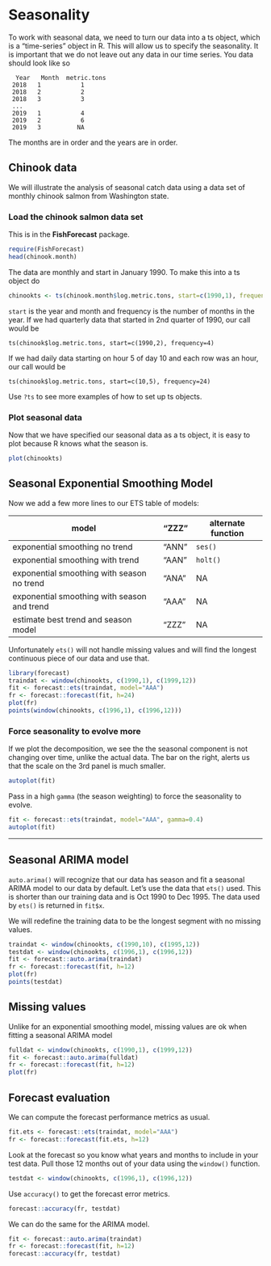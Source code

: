 # Seasonality

To work with seasonal data, we need to turn our data into a ts object, which is a "time-series" object in R. This will allow us to specify the seasonality.  It is important that we do not leave out any data in our time series.  You data should look like so

```
  Year   Month  metric.tons
 2018   1           1
 2018   2           2
 2018   3           3
 ...   
 2019   1           4
 2019   2           6
 2019   3          NA
```

The months are in order and the years are in order.

## Chinook data

We will illustrate the analysis of seasonal catch data using a data set of monthly chinook salmon from Washington state.


### Load the chinook salmon data set {-}

This is in the **FishForecast** package.
```r
require(FishForecast)
head(chinook.month)
```


The data are monthly and start in January 1990.  To make this into a ts object do

```r
chinookts <- ts(chinook.month$log.metric.tons, start=c(1990,1), frequency=12)
```
`start` is the year and month and frequency is the number of months in the year.  If we had quarterly data that started in 2nd quarter of 1990, our call would be
```
ts(chinook$log.metric.tons, start=c(1990,2), frequency=4)
```
If we had daily data starting on hour 5 of day 10 and each row was an hour, our call would be
```
ts(chinook$log.metric.tons, start=c(10,5), frequency=24)
```

Use `?ts` to see more examples of how to set up ts objects.


### Plot seasonal data {-}

Now that we have specified our seasonal data as a ts object, it is easy to plot because R knows what the season is.

```r
plot(chinookts)
```


## Seasonal Exponential Smoothing Model

Now we add a few more lines to our ETS table of models:

model  | "ZZZ" | alternate function |
------------- | ------------- | --------- |
exponential smoothing no trend | "ANN" | `ses()` |
exponential smoothing with trend  | "AAN" | `holt()` |
exponential smoothing with season no trend  | "ANA" | NA |
exponential smoothing with season and trend  | "AAA" | NA |
estimate best trend and season model | "ZZZ" | NA |

Unfortunately `ets()` will not handle missing values and will find the longest continuous piece of our data and use that.


```r
library(forecast)
traindat <- window(chinookts, c(1990,1), c(1999,12))
fit <- forecast::ets(traindat, model="AAA")
fr <- forecast::forecast(fit, h=24)
plot(fr)
points(window(chinookts, c(1996,1), c(1996,12)))
```


### Force seasonality to evolve more

If we plot the decomposition, we see the the seasonal component is not changing over time, unlike the actual data.  The bar on the right, alerts us that the scale on the 3rd panel is much smaller.

```r
autoplot(fit)
```

Pass in a high `gamma` (the season weighting) to force the seasonality to evolve.
```r
fit <- forecast::ets(traindat, model="AAA", gamma=0.4)
autoplot(fit)
```

---

## Seasonal ARIMA model

`auto.arima()` will recognize that our data has season and fit a seasonal ARIMA model to our data by default.  Let's use the data that `ets()` used.  This is shorter than our training data and is Oct 1990 to Dec 1995.  The data used by `ets()` is returned in `fit$x`.

We will redefine the training data to be the longest segment with no missing values.

```r
traindat <- window(chinookts, c(1990,10), c(1995,12))
testdat <- window(chinookts, c(1996,1), c(1996,12))
fit <- forecast::auto.arima(traindat)
fr <- forecast::forecast(fit, h=12)
plot(fr)
points(testdat)
```


## Missing values

Unlike for an exponential smoothing model, missing values are ok when fitting a seasonal ARIMA model

```r
fulldat <- window(chinookts, c(1990,1), c(1999,12))
fit <- forecast::auto.arima(fulldat)
fr <- forecast::forecast(fit, h=12)
plot(fr)
```


## Forecast evaluation

We can compute the forecast performance metrics as usual. 

```r
fit.ets <- forecast::ets(traindat, model="AAA")
fr <- forecast::forecast(fit.ets, h=12)
```
Look at the forecast so you know what years and months to include in your test data.  Pull those 12 months out of your data using the `window()` function.

```r
testdat <- window(chinookts, c(1996,1), c(1996,12))
```
Use `accuracy()` to get the forecast error metrics.
```r
forecast::accuracy(fr, testdat)
```


We can do the same for the ARIMA model.

```r
fit <- forecast::auto.arima(traindat)
fr <- forecast::forecast(fit, h=12)
forecast::accuracy(fr, testdat)
```


